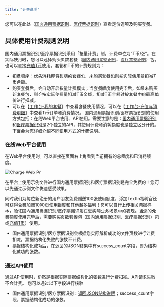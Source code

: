 ```yaml
---
title: "计费说明"
---
```


您可以在此处（[国内通用票据识别](https://www.textin.com/market/chager/bill_recognize_v2)、[医疗票据识别](https://www.textin.com/market/chager/medical-bill-recognize)）查看定价选项及购买套餐。

## 具体使用计费规则说明

国内通用票据识别/医疗票据识别采用「按量计费」制，计费单位为“T币/张”。在实际使用时，您可以选择购买页数套餐（[国内通用票据识别](https://www.textin.com/market/chager/bill_recognize_v2)、[医疗票据识别](https://www.textin.com/market/chager/medical-bill-recognize)）包，也可以直接[充值T币](https://www.textin.com/console/dashboard/userCenter/charge)使用。套餐和T币的计费规则为：
- 扣费顺序：优先消耗即将到期的套餐包，未购买套餐包则按实际使用量扣减T币余额。
- 购买套餐后，会自动开启按量计费模式；当套餐额度使用完毕后，如果未购买新套餐包，则会按实际使用量扣减T币余额，扣减T币余额时按套餐中的最高单价进行扣减。
- 可以在【[工作台-我的套餐](https://www.textin.com/console/dashboard/userCenter/package_management)】中查看套餐使用情况，可以在【[工作台-充值与消费明细](https://www.textin.com/console/dashboard/userCenter/finance)】中查看T币订单和消费情况。
国内通用票据识别/医疗票据识别的使用方式包括：在线Web平台使用、API使用。需要注意的是：[国内通用票据识别](https://docs.textin.com/api-reference/endpoint/bill)和[医疗票据识别](https://docs.textin.com/api-reference/endpoint/medical-bill)是2个独立的API，其使用计费和消耗额度也是独立区分开的。下面会为您详细介绍不同使用方式的计费说明。

### 在线Web平台使用

在Web平台使用时，可以直接在页面右上角看到当前拥有的总额度和已消耗额度。

![Charge Web Pn](/images/bill-charge-web.webp)

<Tip>
  在平台上使用示例文件进行国内通用票据识别和医疗票据识别是完全免费的！您可以先通过示例文件快速感受效果。
</Tip>

同时我们为每位新注册的用户朋友免费赠送100张使用额度，添加TextIn福利官还可获得免费加赠1000页使用额度和其他超多福利！您可以自行上传相关票据样本，验证国内通用票据识别/医疗票据识别在您实际业务场景中的表现。当您的免费额度使用完毕后，需要购买页数套餐包（[国内通用票据识别](https://www.textin.com/market/chager/bill_recognize_v2)、[医疗票据识别](https://www.textin.com/market/chager/medical-bill-recognize)）包或[充值T币](https://www.textin.com/console/dashboard/userCenter/charge)）使用。

- 国内通用票据识别/医疗票据识别会根据您实际解析成功的文件页数进行计费扣减，票据结构化失败的张数不计费。
- 票据结构化成功后，在返回的JSON结果中有success_count字段，即为结构化成功的张数。

### 通过API使用

通过API使用时，仍然是根据实际票据结构化的张数进行计费扣减。API请求失败不会计费。
您可以通过以下字段进行核验
- 国内通用票据识别/医疗票据识别：[返回JSON结构说明](/bill/bill-getjson)；success_count字段，票据结构化成功的张数。
